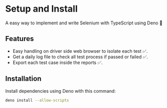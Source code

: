 # Setup and Install

A easy way to implement and write Selenium with TypeScript using Deno 🦕

## Features

- Easy handling on driver side web browser to isolate each test ✅.
- Get a daily log file to check all test process if passed or failed ✅.
- Export each test case inside the reports ✅.

## Installation

Install dependencies using Deno with this command:

```sh
deno install --allow-scripts
```

